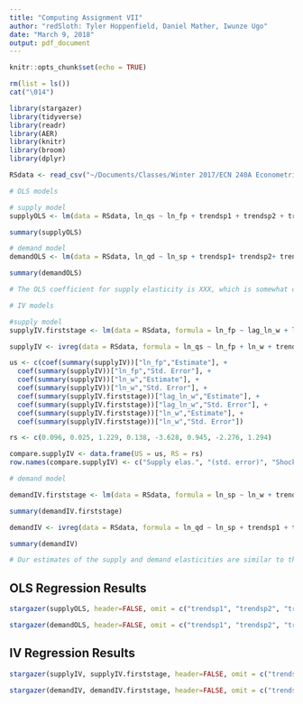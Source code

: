 ```yaml
---
title: "Computing Assignment VII"
author: "redSloth: Tyler Hoppenfield, Daniel Mather, Iwunze Ugo"
date: "March 9, 2018"
output: pdf_document
---
```


```r
knitr::opts_chunk$set(echo = TRUE)
```

```r
rm(list = ls())
cat("\014")

library(stargazer)
library(tidyverse)
library(readr)
library(AER)
library(knitr)
library(broom)
library(dplyr)

RSdata <- read_csv("~/Documents/Classes/Winter 2017/ECN 240A Econometrics/Section/PS7/RSdata.csv")

# OLS models

# supply model
supplyOLS <- lm(data = RSdata, ln_qs ~ ln_fp + trendsp1 + trendsp2 + trendsp3)

summary(supplyOLS)

# demand model
demandOLS <- lm(data = RSdata, ln_qd ~ ln_sp + trendsp1+ trendsp2+ trendsp3)

summary(demandOLS)

# The OLS coefficient for supply elasticity is XXX, which is somewhat close to the coefficient estimated in RS (XXX). Similary, the demand coefficients are similar as well (XXX vs. XXX). The authors, RS, use the OLS model to highlight the endogeneity of the price, which is shown through the likely underestimated supply elasticity and the likely overestimated demand elasticity. They estimate the OLS regressions without instrumenting prices, which is why the term ln_w is not included in the regression here.

# IV models

#supply model
supplyIV.firststage <- lm(data = RSdata, formula = ln_fp ~ lag_ln_w + ln_w + trendsp1 + trendsp2 + trendsp3)

supplyIV <- ivreg(data = RSdata, formula = ln_qs ~ ln_fp + ln_w + trendsp1 + trendsp2 + trendsp3 | trendsp1 + trendsp2 + trendsp3 + ln_w + lag_ln_w)

us <- c(coef(summary(supplyIV))["ln_fp","Estimate"], +
  coef(summary(supplyIV))["ln_fp","Std. Error"], +
  coef(summary(supplyIV))["ln_w","Estimate"], +
  coef(summary(supplyIV))["ln_w","Std. Error"], +
  coef(summary(supplyIV.firststage))["lag_ln_w","Estimate"], +
  coef(summary(supplyIV.firststage))["lag_ln_w","Std. Error"], +
  coef(summary(supplyIV.firststage))["ln_w","Estimate"], +
  coef(summary(supplyIV.firststage))["ln_w","Std. Error"])

rs <- c(0.096, 0.025, 1.229, 0.138, -3.628, 0.945, -2.276, 1.294)

compare.supplyIV <- data.frame(US = us, RS = rs)
row.names(compare.supplyIV) <- c("Supply elas.", "(std. error)", "Shock w(t)", "(std. error2)", "First stage w(t-1)", "(std. error3)", "First stage w(t)", "std. error4")

# demand model

demandIV.firststage <- lm(data = RSdata, formula = ln_sp ~ ln_w + trendsp1 + trendsp2 + trendsp3)

summary(demandIV.firststage)

demandIV <- ivreg(data = RSdata, formula = ln_qd ~ ln_sp + trendsp1 + trendsp2 + trendsp3 | trendsp1 + trendsp2 + trendsp3 + ln_w)

summary(demandIV)

# Our estimates of the supply and demand elasticities are similar to those in the RS paper.
```

## OLS Regression Results
``` r
stargazer(supplyOLS, header=FALSE, omit = c("trendsp1", "trendsp2", "trendsp3", "Constant"), covariate.labels = "supply elasticity")

stargazer(demandOLS, header=FALSE, omit = c("trendsp1", "trendsp2", "trendsp3", "Constant"), covariate.labels = "demand elasticity")
```

## IV Regression Results
```r
stargazer(supplyIV, supplyIV.firststage, header=FALSE, omit = c("trendsp1", "trendsp2", "trendsp3", "Constant"), covariate.labels = c("supply elasticity", "first stage w-1", "first stage w"))

stargazer(demandIV, demandIV.firststage, header=FALSE, omit = c("trendsp1", "trendsp2", "trendsp3", "Constant"), covariate.labels = c("demand elasticity", "first stage w"))
```